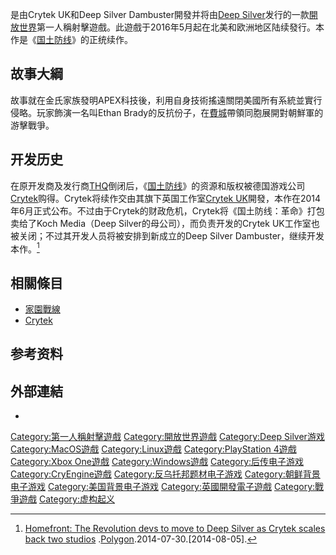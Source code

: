 {{noteTA
|G1=Games
|T=zh-cn:国土防线：革命;zh-tw:烽火家園：革命再起;zh-hk:家園戰線：革命;
|1=zh-cn:国土防线：革命;zh-tw:烽火家園：革命再起;zh-hk:家園戰線：革命;
|2=zh-cn:国土防线;zh-tw:烽火家園;zh-hk:家園戰線;
}}
{{Infobox VG
| title       = 家園戰線：革命
| image       = 
| caption     = 
| japanese    = 
| english     = Homefront: The Revolution
| original    = 
| genre       = [[第一人稱射擊遊戲|第一人稱射擊遊戲]]
| platform    = [[Microsoft_Windows|Microsoft Windows]]<br />[[Xbox_One|Xbox One]]<br />[[PlayStation_4|PlayStation 4]]
| developer   = Deep Silver Dambuster
| publisher   = [[Deep_Silver|Deep Silver]]
| distributor = 
| series      = 家園戰線系列
| engine      = [[CryEngine|CryEngine]]
| modes       = [[單人電子遊戲|單人電子遊戲]]<br />[[多人電子遊戲|多人電子遊戲]]
| released    = {{vgr|NA|2016年5月17日|EU|2016年5月20日<ref>[http://www.gameinformer.com/b/news/archive/2015/03/12/homefront-the-revolution-dated-for-2016-timesplitters-veteran-leading-new-studio.aspx Homefront: The Revolution Dated For 2016, Timesplitters Veteran Leading New Studio].GameInformers.2015-03-12.[2015-03-13].</ref>}}
| onlinegame  = 
| director    = 
| producer    = David Stenton
| designer    = Fasahat Salim<br />Adam Duckett
| writer      = 
| programmer  = 
| composer    = 
| artist      = 
}}
{{Vgname|家園戰線：革命|en=Homefront: The Revolution|cn=國土防綫：革命|tw=烽火家園：革命再起|hk=家園戰線：革命}}是由Crytek UK和Deep Silver Dambuster開發并将由[[Deep_Silver|Deep Silver]]发行的一款[[開放世界|開放世界]]第一人稱射擊遊戲。此遊戲于2016年5月起在北美和欧洲地区陆续發行。本作是《[[国土防线|国土防线]]》的正统续作。

== 故事大綱 ==
故事就在金氏家族發明APEX科技後，利用自身技術搖遠關閉美國所有系統並實行侵略。玩家飾演一名叫Ethan Brady的反抗份子，在[[費城|費城]]帶領同胞展開對朝鮮軍的游擊戰爭。

== 开发历史 ==
在原开发商及发行商[[THQ|THQ]]倒闭后，《[[国土防线|国土防线]]》的资源和版权被德国游戏公司[[Crytek|Crytek]]购得。Crytek将续作交由其旗下英国工作室[[Crytek英国|Crytek UK]]開發，本作在2014年6月正式公布。不过由于Crytek的财政危机，Crytek将《国土防线：革命》打包卖给了Koch Media（Deep Silver的母公司），而负责开发的Crytek UK工作室也被关闭；不过其开发人员将被安排到新成立的Deep Silver Dambuster，继续开发本作。<ref>[http://www.polygon.com/2014/8/4/5966967/two-key-developers-leave-uncharteds-studio-for-call-of-dutys Homefront: The Revolution devs to move to Deep Silver as Crytek scales back two studios] {{Wayback|url=http://www.polygon.com/2014/8/4/5966967/two-key-developers-leave-uncharteds-studio-for-call-of-dutys |date=20140806163756 }}.[[Polygon|Polygon]].2014-07-30.[2014-08-05].</ref>

== 相關條目 ==
* [[家園戰線|家園戰線]]
* [[Crytek|Crytek]]

== 参考资料 ==
{{reflist|30em}}

== 外部連結 ==
* {{en}}{{official|http://www.homefront-game.com/agegate}}

{{CryTek}}

{{DEFAULTSORT:Homefront, The Revolution}}
[[Category:第一人稱射擊遊戲|Category:第一人稱射擊遊戲]]
[[Category:開放世界遊戲|Category:開放世界遊戲]]
[[Category:Deep_Silver游戏|Category:Deep Silver游戏]]
[[Category:MacOS遊戲|Category:MacOS遊戲]]
[[Category:Linux遊戲|Category:Linux遊戲]]
[[Category:PlayStation_4遊戲|Category:PlayStation 4遊戲]]
[[Category:Xbox_One遊戲|Category:Xbox One遊戲]]
[[Category:Windows遊戲|Category:Windows遊戲]]
[[Category:后传电子游戏|Category:后传电子游戏]]
[[Category:CryEngine遊戲|Category:CryEngine遊戲]]
[[Category:反乌托邦题材电子游戏|Category:反乌托邦题材电子游戏]]
[[Category:朝鲜背景电子游戏|Category:朝鲜背景电子游戏]]
[[Category:美国背景电子游戏|Category:美国背景电子游戏]]
[[Category:英國開發電子遊戲|Category:英國開發電子遊戲]]
[[Category:戰爭遊戲|Category:戰爭遊戲]]
[[Category:虚构起义|Category:虚构起义]]
